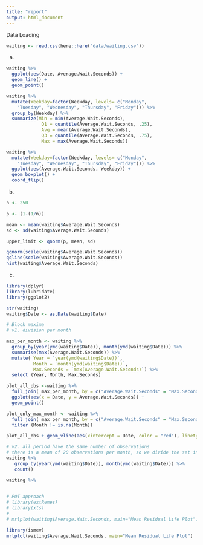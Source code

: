 ```yaml
---
title: "report"
output: html_document
---
```


Data Loading

```r
waiting <- read.csv(here::here("data/waiting.csv"))
```


a) 

```r
waiting %>%
  ggplot(aes(Date, Average.Wait.Seconds)) +
  geom_line() +
  geom_point()
```


```r
waiting %>%
  mutate(Weekday=factor(Weekday, levels= c("Monday", 
    "Tuesday", "Wednesday", "Thursday", "Friday"))) %>%
  group_by(Weekday) %>%
  summarize(Min = min(Average.Wait.Seconds),
             Q1 = quantile(Average.Wait.Seconds, .25),
             Avg = mean(Average.Wait.Seconds), 
             Q3 = quantile(Average.Wait.Seconds, .75),
             Max = max(Average.Wait.Seconds))
```


```r
waiting %>%
  mutate(Weekday=factor(Weekday, levels= c("Monday", 
    "Tuesday", "Wednesday", "Thursday", "Friday"))) %>%
  ggplot(aes(Average.Wait.Seconds, Weekday)) +
  geom_boxplot() +
  coord_flip()
```

b) 

```r
n <- 250

p <- (1-(1/n))

mean <- mean(waiting$Average.Wait.Seconds)
sd <- sd(waiting$Average.Wait.Seconds)

upper_limit <- qnorm(p, mean, sd)
```


```r
qqnorm(scale(waiting$Average.Wait.Seconds))
qqline(scale(waiting$Average.Wait.Seconds))
hist(waiting$Average.Wait.Seconds)
```

c)

```r

library(dplyr)
library(lubridate) 
library(ggplot2)

str(waiting)
waiting$Date <- as.Date(waiting$Date)

# Block maxima
# v1. division per month

max_per_month <- waiting %>% 
  group_by(year(ymd(waiting$Date)), month(ymd(waiting$Date))) %>% 
  summarise(max(Average.Wait.Seconds)) %>% 
  mutate( Year = `year(ymd(waiting$Date))`,
          Month = `month(ymd(waiting$Date))`,
          Max.Seconds = `max(Average.Wait.Seconds)`) %>% 
  select (Year, Month, Max.Seconds)

plot_all_obs <-waiting %>% 
  full_join( max_per_month, by = c("Average.Wait.Seconds" = "Max.Seconds")) %>% 
  ggplot(aes(x = Date, y = Average.Wait.Seconds)) +
  geom_point()

plot_only_max_month <- waiting %>% 
  full_join( max_per_month, by = c("Average.Wait.Seconds" = "Max.Seconds")) %>% 
  filter (Month != is.na(Month)) 

plot_all_obs + geom_vline(aes(xintercept = Date, color = "red"), linetype = "longdash", plot_only_max_month) 

# v2. all period have the same number of observations
# there is a mean of 20 observations per month, so we divide the set in periods with 20 obs 
waiting %>% 
   group_by(year(ymd(waiting$Date)), month(ymd(waiting$Date))) %>% 
   count() 

waiting %>% 
  


```


```r

# POT approach
# library(extRemes)
# library(xts)
# 
# mrlplot(waiting$Average.Wait.Seconds, main="Mean Residual Life Plot")

library(ismev)
mrlplot(waiting$Average.Wait.Seconds, main="Mean Residual Life Plot")



```


























